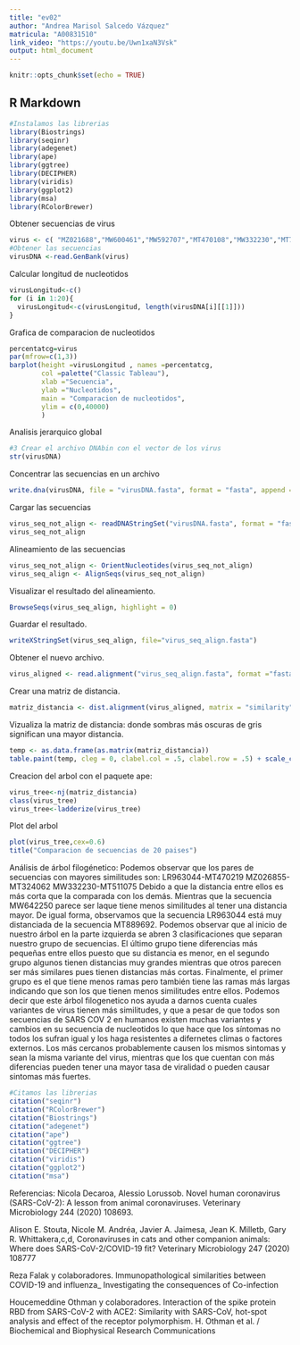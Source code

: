 ---
title: "ev02"
author: "Andrea Marisol Salcedo Vázquez"
matricula: "A00831510"
link_video: "https://youtu.be/Uwn1xaN3Vsk"
output: html_document
---

```{r setup, include=FALSE}
knitr::opts_chunk$set(echo = TRUE)
```

## R Markdown



```{r}
#Instalamos las librerias
library(Biostrings)
library(seqinr)
library(adegenet)
library(ape)
library(ggtree)
library(DECIPHER)
library(viridis)
library(ggplot2)
library(msa)
library(RColorBrewer)
```

Obtener secuencias de virus

```{r}
virus <- c( "MZ021688","MW600461","MW592707","MT470108","MW332230","MT786859","OD906801","MW642250","MW976782","LR963044","MW633906","MT470219","MT511075","MT889692","MW595908","MW494424","MZ026855","MT517421","MT324062","LR883020")
#Obtener las secuencias
virusDNA <-read.GenBank(virus)

```

Calcular longitud de nucleotidos
```{r}
virusLongitud<-c()
for (i in 1:20){
  virusLongitud<-c(virusLongitud, length(virusDNA[i][[1]]))
}
```
Grafica de comparacion de nucleotidos
```{r}
percentatcg=virus
par(mfrow=c(1,3))
barplot(height =virusLongitud , names =percentatcg,
        col =palette("Classic Tableau"),
        xlab ="Secuencia",
        ylab ="Nucleotidos",
        main = "Comparacion de nucleotidos",
        ylim = c(0,40000)
        )
```
Analisis jerarquico global
```{r}
#3 Crear el archivo DNAbin con el vector de los virus
str(virusDNA)
```

Concentrar las secuencias en un archivo
```{r}
write.dna(virusDNA, file = "virusDNA.fasta", format = "fasta", append = FALSE, nbcol = 6, colsep = " ", colw = 10)
```
Cargar las secuencias
```{r}
virus_seq_not_align <- readDNAStringSet("virusDNA.fasta", format = "fasta")
virus_seq_not_align
```
Alineamiento de las secuencias
```{r}
virus_seq_not_align <- OrientNucleotides(virus_seq_not_align)
virus_seq_align <- AlignSeqs(virus_seq_not_align)
```
Visualizar el resultado del alineamiento.
```{r}
BrowseSeqs(virus_seq_align, highlight = 0)
```
Guardar el resultado.
```{r}
writeXStringSet(virus_seq_align, file="virus_seq_align.fasta")
```
Obtener el nuevo archivo.
```{r}
virus_aligned <- read.alignment("virus_seq_align.fasta", format ="fasta")
```
Crear una matriz de distancia.
```{r}
matriz_distancia <- dist.alignment(virus_aligned, matrix = "similarity")
```
Vizualiza la matriz de distancia: donde sombras más oscuras de gris significan una mayor distancia.
```{r}
temp <- as.data.frame(as.matrix(matriz_distancia))
table.paint(temp, cleg = 0, clabel.col = .5, clabel.row = .5) + scale_color_viridis()
```
Creacion del arbol con el paquete ape:
```{r}
virus_tree<-nj(matriz_distancia)
class(virus_tree)
virus_tree<-ladderize(virus_tree)
```
Plot del arbol
```{r}
plot(virus_tree,cex=0.6)
title("Comparacion de secuencias de 20 paises")

```
Análisis de árbol filogénetico:
Podemos observar que los pares de secuencias con mayores similitudes son:
LR963044-MT470219
MZ026855-MT324062
MW332230-MT511075
Debido a que la distancia entre ellos es más corta que la comparada con los demás. Mientras que la secuencia MW642250 parece ser laque tiene menos similitudes al tener una distancia mayor. De igual forma, observamos que la secuencia LR963044 está muy distanciada de la secuencia MT889692.
Podemos observar que al inicio de nuestro árbol en la parte izquierda se abren 3 clasificaciones que separan nuestro grupo de secuencias.
El último grupo tiene diferencias más pequeñas entre ellos puesto que su distancia es menor, en el segundo grupo algunos tienen distancias muy grandes mientras que otros parecen ser más similares pues tienen distancias más cortas. Finalmente, el primer grupo es el que tiene menos ramas pero también tiene las ramas más largas indicando que son los que tienen menos similitudes entre ellos.
Podemos decir que este árbol filogenetico nos ayuda a darnos cuenta cuales variantes de virus tienen más similitudes, y que a pesar de que todos son secuencias de SARS COV 2 en humanos existen muchas variantes y cambios en su secuencia de nucleotidos lo que hace que los síntomas no todos los sufran igual y los haga resistentes a difernetes climas o factores externos. Los más cercanos probablemente causen los mismos sintomas y sean la misma variante del virus, mientras que los que cuentan con más diferencias pueden tener una mayor tasa de viralidad o pueden causar sintomas más fuertes. 
```{r}
#Citamos las librerias
citation("seqinr")
citation("RColorBrewer")
citation("Biostrings")
citation("adegenet")
citation("ape")
citation("ggtree")
citation("DECIPHER")
citation("viridis")
citation("ggplot2")
citation("msa")
```
Referencias:
Nicola Decaroa, Alessio Lorussob. Novel human coronavirus (SARS-CoV-2): A lesson from animal coronaviruses. Veterinary Microbiology 244 (2020) 108693.

Alison E. Stouta, Nicole M. Andréa, Javier A. Jaimesa, Jean K. Milletb, Gary R. Whittakera,c,d, Coronaviruses in cats and other companion animals: Where does SARS-CoV-2/COVID-19 fit? Veterinary Microbiology 247 (2020) 108777

Reza Falak y colaboradores. Immunopathological similarities between COVID-19 and influenza_ Investigating the consequences of Co-infection 

Houcemeddine Othman y colaboradores. Interaction of the spike protein RBD from SARS-CoV-2 with ACE2: Similarity with SARS-CoV, hot-spot analysis and effect of the receptor polymorphism. H. Othman et al. / Biochemical and Biophysical Research Communications
